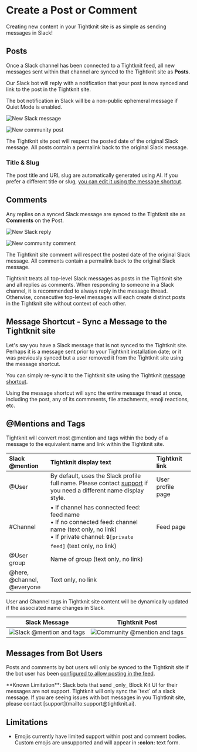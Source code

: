 # Create a Post or Comment

Creating new content in your Tightknit site is as simple as sending messages in Slack!

## Posts

Once a Slack channel has been connected to a Tightknit feed, all new messages sent within that channel
are synced to the Tightknit site as **Posts**.

Our Slack bot will reply with a notification that your post is now synced and link to the post in the Tightknit site.


<Callout type="info">
  The bot notification in Slack will be a non-public ephemeral message if Quiet
  Mode is enabled.
</Callout>

![New Slack message](/new-slack-message2.png)

![New community post](/new-post.png)

The Tightknit site post will respect the posted date of the original Slack message. All posts contain a permalink back to the original Slack message.

### Title & Slug

The post title and URL slug are automatically generated using AI.
If you prefer a different title or slug, [you can edit it using the message shortcut](./edit-post-or-comment.mdx).

## Comments

Any replies on a synced Slack message are synced to the Tightknit site as **Comments** on the Post.

![New Slack reply](/new-slack-reply.png)

![New community comment](/new-comment.png)

The Tightknit site comment will respect the posted date of the original Slack message. All comments contain a permalink back to the original Slack message.

<Callout>
  Tightknit treats all top-level Slack messages as posts in the Tightknit site
  and all replies as comments. When responding to someone in a Slack channel, it
  is recommended to always reply in the message thread. Otherwise, consecutive
  top-level messages will each create distinct posts in the Tightknit site
  without context of each other.
</Callout>

## Message Shortcut - Sync a Message to the Tightknit site

Let's say you have a Slack message that is not synced to the Tightknit site. Perhaps it is a message sent prior
to your Tightknit installation date; or it was previously synced but a user removed it from the Tightknit site using the message shortcut.

You can simply re-sync it to the Tightknit site using the Tightknit [message shortcut](../message-shortcuts.mdx).

<Callout>
  Using the message shortcut will sync the entire message thread at once,
  including the post, any of its commments, file attachments, emoji reactions,
  etc.
</Callout>

## @Mentions and Tags

Tightknit will convert most @mention and tags within the body of a message to the equivalent name and link within the Tightknit site.

| **Slack @mention**                   | **Tightknit display text**                                                                                                                                                 | **Tightknit link** |
| :----------------------------------- | :------------------------------------------------------------------------------------------------------------------------------------------------------------------------- | :----------------- |
| @User                                | By default, uses the Slack profile full name. Please contact [support](mailto:support@tightknit.ai) if you need a different name display style.                            | User profile page  |
| #Channel                             | • If channel has connected feed: feed name<br/>• If no connected feed: channel name (text only, no link)<br/>• If private channel: `🔒[private feed]` (text only, no link) | Feed page          |
| @User group                          | Name of group (text only, no link)                                                                                                                                         |                    |
| @here,<br/> @channel,<br/> @everyone | Text only, no link                                                                                                                                                         |                    |

User and Channel tags in Tightknit site content will be dynamically updated if the associated name changes in Slack.

|                   Slack Message                   |                      Tightknit Post                       |
| :-----------------------------------------------: | :-------------------------------------------------------: |
| ![Slack @mention and tags](/at-mention-slack.png) | ![Community @mention and tags](/at-mention-community.png) |

## Messages from Bot Users

Posts and comments by bot users will only be synced to the Tightknit site if the bot user has been [configured to allow posting in the feed](../../slack-administration/manage-feed.mdx).

<Callout type="warning" emoji="⚠️">
  **Known Limitation**: Slack bots that send _only_ Block Kit UI for their
  messages are not support. Tightknit will only sync the `text` of a slack
  message. If you are seeing issues with bot messages in you Tightknit site,
  please contact [support](mailto:support@tightknit.ai).
</Callout>

## Limitations

- Emojis currently have limited support within post and comment bodies.
  Custom emojis are unsupported and will appear in **:colon:** text form.
